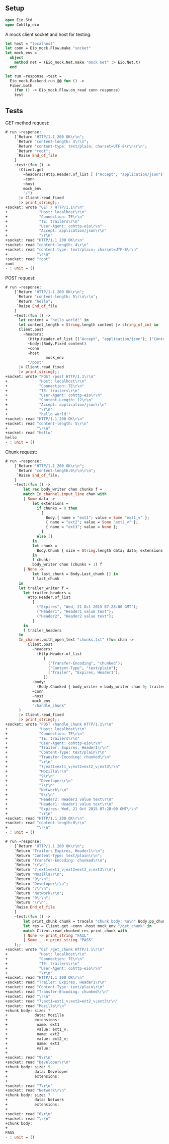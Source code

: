 ## Setup

```ocaml
open Eio.Std
open Cohttp_eio
```

A mock client socket and host for testing:

```ocaml
let host = "localhost"
let conn = Eio_mock.Flow.make "socket"
let mock_env =
  object 
    method net = (Eio_mock.Net.make "mock net" :> Eio.Net.t)
  end

let run ~response ~test =
  Eio_mock.Backend.run @@ fun () ->
  Fiber.both
    (fun () -> Eio_mock.Flow.on_read conn response)
    test
```

## Tests

GET method request:

```ocaml
# run ~response:
    [`Return "HTTP/1.1 200 OK\r\n";
     `Return "content-length: 4\r\n";
     `Return "content-type: text/plain; charset=UTF-8\r\n\r\n";
     `Return "root";
     `Raise End_of_file
    ]
    ~test:(fun () ->
      (Client.get
        ~headers:(Http.Header.of_list [ ("Accept", "application/json") ])
        ~conn
        ~host
        mock_env
        "/")
      |> Client.read_fixed
      |> print_string);;
+socket: wrote "GET / HTTP/1.1\r\n"
+              "Host: localhost\r\n"
+              "Connection: TE\r\n"
+              "TE: trailers\r\n"
+              "User-Agent: cohttp-eio\r\n"
+              "Accept: application/json\r\n"
+              "\r\n"
+socket: read "HTTP/1.1 200 OK\r\n"
+socket: read "content-length: 4\r\n"
+socket: read "content-type: text/plain; charset=UTF-8\r\n"
+             "\r\n"
+socket: read "root"
root
- : unit = ()
```

POST request:

```ocaml
# run ~response:
    [`Return "HTTP/1.1 200 OK\r\n";
     `Return "content-length: 5\r\n\r\n";
     `Return "hello";
     `Raise End_of_file
    ]
    ~test:(fun () ->
      let content = "hello world!" in
      let content_length = String.length content |> string_of_int in
      Client.post
        ~headers:
          (Http.Header.of_list [("Accept", "application/json"); ("Content-Length", content_length);])
          ~body:(Body.Fixed content) 
          ~conn 
          ~host
                  mock_env
          "/post"
      |> Client.read_fixed
      |> print_string);;
+socket: wrote "POST /post HTTP/1.1\r\n"
+              "Host: localhost\r\n"
+              "Connection: TE\r\n"
+              "TE: trailers\r\n"
+              "User-Agent: cohttp-eio\r\n"
+              "Content-Length: 12\r\n"
+              "Accept: application/json\r\n"
+              "\r\n"
+              "hello world!"
+socket: read "HTTP/1.1 200 OK\r\n"
+socket: read "content-length: 5\r\n"
+             "\r\n"
+socket: read "hello"
hello
- : unit = ()
```

Chunk request:

```ocaml
# run ~response:
    [`Return "HTTP/1.1 200 OK\r\n";
     `Return "content-length:0\r\n\r\n";
     `Raise End_of_file;
    ]
    ~test:(fun () ->
        let rec body_writer chan chunks f =
        match In_channel.input_line chan with
        | Some data ->
            let extensions =
              if chunks = 0 then
                [
                  Body.{ name = "ext1"; value = Some "ext1_v" };
                  { name = "ext2"; value = Some "ext2_v" };
                  { name = "ext3"; value = None };
                ]
              else []
            in
            let chunk =
              Body.Chunk { size = String.length data; data; extensions }
            in
            f chunk;
            body_writer chan (chunks + 1) f
        | None ->
            let last_chunk = Body.Last_chunk [] in
            f last_chunk
      in
      let trailer_writer f =
        let trailer_headers =
          Http.Header.of_list
            [
              ("Expires", "Wed, 21 Oct 2015 07:28:00 GMT");
              ("Header1", "Header1 value text");
              ("Header2", "Header2 value text");
            ]
        in
        f trailer_headers
      in
      In_channel.with_open_text "chunks.txt" (fun chan ->
          Client.post
            ~headers:
              (Http.Header.of_list
                 [
                   ("Transfer-Encoding", "chunked");
                   ("Content-Type", "text/plain");
                   ("Trailer", "Expires, Header1");
                 ])
            ~body:
              (Body.Chunked { body_writer = body_writer chan 0; trailer_writer })
            ~conn 
            ~host
            mock_env
            "/handle_chunk"
      )
      |> Client.read_fixed
      |> print_string);;
+socket: wrote "POST /handle_chunk HTTP/1.1\r\n"
+              "Host: localhost\r\n"
+              "Connection: TE\r\n"
+              "TE: trailers\r\n"
+              "User-Agent: cohttp-eio\r\n"
+              "Trailer: Expires, Header1\r\n"
+              "Content-Type: text/plain\r\n"
+              "Transfer-Encoding: chunked\r\n"
+              "\r\n"
+              "7;ext1=ext1_v;ext2=ext2_v;ext3\r\n"
+              "Mozilla\r\n"
+              "9\r\n"
+              "Developer\r\n"
+              "7\r\n"
+              "Network\r\n"
+              "0\r\n"
+              "Header2: Header2 value text\r\n"
+              "Header1: Header1 value text\r\n"
+              "Expires: Wed, 21 Oct 2015 07:28:00 GMT\r\n"
+              "\r\n"
+socket: read "HTTP/1.1 200 OK\r\n"
+socket: read "content-length:0\r\n"
+             "\r\n"
- : unit = ()
```

```ocaml
# run ~response:
    [`Return "HTTP/1.1 200 OK\r\n";
    `Return "Trailer: Expires, Header1\r\n";
    `Return "Content-Type: text/plain\r\n";
    `Return "Transfer-Encoding: chunked\r\n";
    `Return "\r\n";
    `Return "7;ext1=ext1_v;ext2=ext2_v;ext3\r\n";
    `Return "Mozilla\r\n";
    `Return "9\r\n";
    `Return "Developer\r\n";
    `Return "7\r\n";
    `Return "Network\r\n";
    `Return "0\r\n";
    `Return "\r\n";
    `Raise End_of_file
    ]
    ~test:(fun () ->
        let print_chunk chunk = traceln "chunk body: %a\n" Body.pp_chunk chunk in
        let res = Client.get ~conn ~host mock_env "/get_chunk" in
        match Client.read_chunked res print_chunk with
        | None -> print_string "FAIL"
        | Some _ -> print_string "PASS"
    );;
+socket: wrote "GET /get_chunk HTTP/1.1\r\n"
+              "Host: localhost\r\n"
+              "Connection: TE\r\n"
+              "TE: trailers\r\n"
+              "User-Agent: cohttp-eio\r\n"
+              "\r\n"
+socket: read "HTTP/1.1 200 OK\r\n"
+socket: read "Trailer: Expires, Header1\r\n"
+socket: read "Content-Type: text/plain\r\n"
+socket: read "Transfer-Encoding: chunked\r\n"
+socket: read "\r\n"
+socket: read "7;ext1=ext1_v;ext2=ext2_v;ext3\r\n"
+socket: read "Mozilla\r\n"
+chunk body: size: 7
+            data: Mozilla
+            extensions:
+             name: ext1
+             value: ext1_v;
+             name: ext2
+             value: ext2_v;
+             name: ext3
+             value:
+
+socket: read "9\r\n"
+socket: read "Developer\r\n"
+chunk body: size: 9
+            data: Developer
+            extensions:
+
+socket: read "7\r\n"
+socket: read "Network\r\n"
+chunk body: size: 7
+            data: Network
+            extensions:
+
+socket: read "0\r\n"
+socket: read "\r\n"
+chunk body:
+
PASS
- : unit = ()
```
